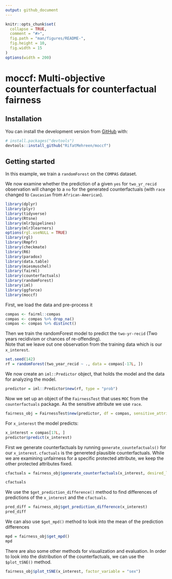 ```yaml
---
output: github_document
---
```


<!-- README.md is generated from README.Rmd. Please edit that file -->

```r
knitr::opts_chunk$set(
  collapse = TRUE,
  comment = "#>",
  fig.path = "man/figures/README-",
  fig.height = 10,
  fig.width = 15
)
options(width = 200)
```

# moccf: Multi-objective counterfactuals for counterfactual fairness

## Installation

You can install the development version from [GitHub](https://github.com/) with:

``` r
# install.packages("devtools")
devtools::install_github("RifatMehreen/moccf")
```

## Getting started 

In this example, we train a `randomForest` on the `COMPAS` dataset.

We now examine whether the prediction of a given `yes` for `two_yr_recid` observation will change
to a `no` for the generated counterfactuals (with `race` changed to `Caucasian` from `African-American`).

``` r
library(dplyr)
library(plyr)
library(tidyverse)
library(Rtsne)
library(mlr3pipelines)
library(mlr3learners)
options(rgl.useNULL = TRUE)
library(rgl)
library(Rmpfr)
library(checkmate)
library(R6)
library(paradox)
library(data.table)
library(miesmuschel)
library(fairml)
library(counterfactuals)
library(randomForest)
library(iml)
library(ggforce)
library(moccf)
```

First, we load the data and pre-process it

```r
compas <- fairml::compas
compas <- compas %>% drop_na()
compas <- compas %>% distinct()
``` 
 
Then we train the randomForest model to predict the `two-yr-recid` (Two years recidivism or chances of re-offending). <br>
Note that we leave out one observation from the training data which is
our `x_interest`.

``` r
set.seed(142)
rf = randomForest(two_year_recid ~ ., data = compas[-17L, ])
```

We now create an `iml::Predictor` object, that holds the model and the
data for analyzing the model.

``` r
predictor = iml::Predictor$new(rf, type = "prob")
```

Now we set up an object of the `FairnessTest` that uses `MOC` from the `counterfactuals` package. As the sensitive attribute we use `race`. 

``` r
fairness_obj = FairnessTest$new(predictor, df = compas, sensitive_attribute = "race", n_generations = 175)
```

For `x_interest` the model predicts:

``` r
x_interest = compas[17L, ]
predictor$predict(x_interest)
```

First we generate counterfactuals by running `generate_countefactuals()` for our `x_interest`. `cfactuals` is the genereted plausible counterfactuals. While we are examining unfairness for a specific protected attribute, we keep the other protected attributes fixed.

``` r
cfactuals = fairness_obj$generate_counterfactuals(x_interest, desired_level = "Caucasian", desired_prob = c(0.5,1), fixed_features = "sex")
```
```r
cfactuals
```

We use the `$get_prediction_difference()` method to find differences of predictions of the  `x_interest` and the `cfactuals`.

``` r
pred_diff = fairness_obj$get_prediction_difference(x_interest)
pred_diff
```

We can also use `$get_mpd()` method to look into the mean of the prediction differences
``` r
mpd = fairness_obj$get_mpd()
mpd
```

There are also some other methods for visualization and evaluation. In order to look into the distribution of the counterfactuals, we can use the `$plot_tSNE()` method.
``` r
fairness_obj$plot_tSNE(x_interest, factor_variable = "sex")
```
